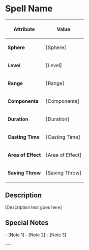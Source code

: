 = Spell Name =

{| class="wikitable"
|-
! Attribute !! Value
|-
| '''Sphere''' || [Sphere]
|-
| '''Level''' || [Level]
|-
| '''Range''' || [Range]
|-
| '''Components''' || [Components]
|-
| '''Duration''' || [Duration]
|-
| '''Casting Time''' || [Casting Time]
|-
| '''Area of Effect''' || [Area of Effect]
|-
| '''Saving Throw''' || [Saving Throw]
|}

== Description ==

[Description text goes here]

== Special Notes ==

- [Note 1]
- [Note 2]
- [Note 3]

---
